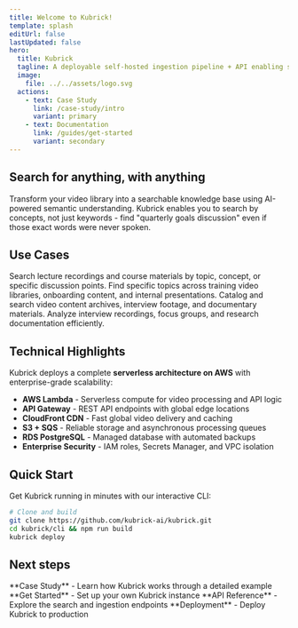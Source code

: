 ```yaml
---
title: Welcome to Kubrick!
template: splash
editUrl: false
lastUpdated: false
hero:
  title: Kubrick
  tagline: A deployable self-hosted ingestion pipeline + API enabling semantic search over video
  image:
    file: ../../assets/logo.svg
  actions:
    - text: Case Study
      link: /case-study/intro
      variant: primary
    - text: Documentation
      link: /guides/get-started
      variant: secondary
---
```



<div class="px-16">

  ## Search for anything, with anything

Transform your video library into a searchable knowledge base using AI-powered semantic understanding.
Kubrick enables you to search by concepts, not just keywords - find "quarterly goals discussion" 
even if those exact words were never spoken.


  <section>
<Sidekick 
  title="Semantic Video Search" 
  description="Search by concepts and context, not just keywords. Find moments based on meaning and intent."
  demoGif="/demo-placeholder.gif"
/>

<Sidekick 
  title="AI-Powered Understanding" 
  description="Leverages TwelveLabs API for advanced video comprehension and content analysis."
  demoGif="/demo-placeholder.gif"
  reversed={true}
/>

<Sidekick 
  title="Self-Hosted Privacy" 
  description="Deploy on your own AWS infrastructure. Your data stays under your control."
  demoGif="/demo-placeholder.gif"
/>

<Sidekick 
  title="API-First Architecture" 
  description="RESTful endpoints for easy integration with your existing applications and workflows."
  demoGif="/demo-placeholder.gif"
  reversed={true}
/>

  </section>

## Use Cases

<CardGrid>
  <Card title="Educational Institutions" icon="graduation">
    Search lecture recordings and course materials by topic, concept, or specific discussion points.
  </Card>
  <Card title="Corporate Training" icon="star">
    Find specific topics across training video libraries, onboarding content, and internal presentations.
  </Card>
  <Card title="Media & Entertainment" icon="puzzle">
    Catalog and search video content archives, interview footage, and documentary materials.
  </Card>
  <Card title="Research Organizations" icon="document">
    Analyze interview recordings, focus groups, and research documentation efficiently.
  </Card>
</CardGrid>

## Technical Highlights

Kubrick deploys a complete **serverless architecture on AWS** with enterprise-grade scalability:

- **AWS Lambda** - Serverless compute for video processing and API logic
- **API Gateway** - REST API endpoints with global edge locations
- **CloudFront CDN** - Fast global video delivery and caching
- **S3 + SQS** - Reliable storage and asynchronous processing queues
- **RDS PostgreSQL** - Managed database with automated backups
- **Enterprise Security** - IAM roles, Secrets Manager, and VPC isolation

## Quick Start

Get Kubrick running in minutes with our interactive CLI:

```bash
# Clone and build
git clone https://github.com/kubrick-ai/kubrick.git
cd kubrick/cli && npm run build
kubrick deploy
```

## Next steps

  <LinkedCardGroup>
    <LinkedCard href="/case-study/intro">
      **Case Study** - Learn how Kubrick works through a detailed example
    </LinkedCard>
    <LinkedCard href="/guides/get-started">
      **Get Started** - Set up your own Kubrick instance
    </LinkedCard>
    <LinkedCard href="/api/reference">
      **API Reference** - Explore the search and ingestion endpoints
    </LinkedCard>
    <LinkedCard href="/guides/deployment">
      **Deployment** - Deploy Kubrick to production
    </LinkedCard>
  </LinkedCardGroup>

</div>

